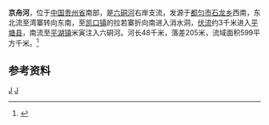 {{Infobox River
  | river_name      = 京舟河
  | image_name      = 
  | image_size      = 
  | caption         = 
  | origin          = [[贵州省|贵州省]][[都匀市|都匀市]][[石龙乡_(都匀市)|石龙乡]]西南
  | mouth           = 贵州省[[平塘县|平塘县]][[平湖镇_(平塘县)|平湖镇]]米寅[[六硐河|六硐河]]
  | basin_countries = {{PRC}}
  | length          = 48 km
  | elevation       = 
  | mouth_elevation = 
  | discharge       = 
  | watershed       = 599 km<sup>2</sup>
}}
'''京舟河'''，位于[[中国|中国]][[贵州省|贵州省]]南部，是[[六硐河|六硐河]]右岸支流，发源于[[都匀市|都匀市]][[石龙乡_(都匀市)|石龙乡]]西南，东北流至湾寨转向东南，至[[凯口镇|凯口镇]]的拉若寨折向南进入消水洞，[[伏流|伏流]]约3千米进入[[平塘县|平塘县]]，南流至[[平湖镇_(平塘县)|平湖镇]]米寅注入六硐河。河长48千米，落差205米，流域面积599平方千米。<ref name="中国河湖大典">{{cite book zh |author=《[[中国河湖大典|中国河湖大典]]》编纂委员会 |title=《中国河湖大典·珠江卷》 |format=M |edition=1 |location=北京 |publisher=中国水利水电出版社 |date=2013年1月 |pages=68页 |id= ISBN 978-7-5170-0561-2}}</ref>

==参考资料==
{{reflist}}

[[Category:紅水河水系|J]]
[[Category:贵州河流|J]]